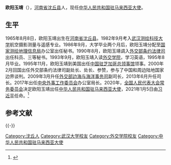 {{Infobox officeholder
| 图像        = 
| 图像说明    = 
| 职务1       = [[中国驻马来西亚大使列表|中华人民共和国驻马来西亚大使]]
| 就任日期1   = 2020年12月
| 卸任日期1   = 
| 前任1       = [[白天_(外交官)|白天]]
| 继任1       = 
| 职务2       = 
| 就任日期2   = 
| 卸任日期2   = 
| 前任2       = 
| 继任2       = 
| 职务3       = 
| 就任日期3   = 
| 卸任日期3   = 
| 前任3       = 
| 继任3       = 
| 职务4       = 
| 就任日期4   = 
| 卸任日期4   = 
| 前任4       = 
| 继任4       = 
| 职务5       = 
| 就任日期5   = 
| 卸任日期5   = 
| 前任5       = 
| 继任5       = 
| 职务6       = 
| 就任日期6   = 
| 卸任日期6   = 
| 前任6       = 
| 继任6       = 
| 姓名        = 欧阳玉靖
| 原名        = 
| 出生日期    = {{birth date and age|1965|08|08}} 
| 出生地点    = {{PRC}}[[河南省|河南省]][[沈丘县|沈丘县]]
| 逝世日期    = <!-- {{death date and age|}}（死亡在前，出生在后）{{death year and age| }} -->
| 逝世地点    = 
| 政党        = {{CPC}}
| 职业        = 外交官
| 父母        = 
| 配偶        = <!--{{marriage|姓名|}} -->
| 子女        = 
| 亲属        = 
| 信仰        = 
| 母校        = [[武汉大学|武汉测绘科技大学]]<br>[[外交学院|外交学院]]
| 网站        = 
| 签名        = 
| 脚注        = 
}}
'''欧阳玉靖'''（{{bd|1965年|8月8日|||catIdx=Ouyang欧阳}}），[[河南省|河南省]][[沈丘县|沈丘县]]人，现任[[中国驻马来西亚大使列表|中华人民共和国驻马来西亚大使]]。

==生平==
1965年8月8日，欧阳玉靖出生在[[河南省|河南省]][[沈丘县|沈丘县]]。1982年9月考入[[武汉测绘科技大学|武汉测绘科技大学]]航空摄影测量与遥感专业。1986年9月，大学毕业两个月后，欧阳玉靖分配至[[国家测绘地理信息局|国家测绘地理信息局]]办公室出任秘书。1990年8月，欧阳玉靖调入[[中华人民共和国外交部条约法律司|外交部条约法律司]]出任科员、三等秘书。1993年9月，欧阳玉靖入读[[外交学院|外交学院]]，学习英语，1995年8月毕业。1995年11月，欧阳玉靖到美国出任[[中国驻芝加哥总领事馆|中国驻芝加哥总领事馆]]领事。2000年2月回国出任外交部条约法律司副处长、处长、参赞，参与了中国和周边陆地国家边界谈判。2009年3月升任[[中华人民共和国外交部边界与海洋事务司|外交部边海与海洋事务司]]副司长，2013年6月升任司长。2017年出任[[中央外事工作委员会|中央外事工作委员会]]办公室局长。2020年，[[全国人民代表大会常务委员会|全国人民代表大会常务委员会]]决定欧阳玉靖出任[[中国驻马来西亚大使列表|中华人民共和国驻马来西亚大使]]，2021年1月5日由[[习近平|习近平]]任命。<ref>{{cite news |author1=刘笑冬 |title=国家主席习近平任免驻外大使 |url=http://www.xinhuanet.com/politics/2021-01/05/c_1126949267.htm |accessdate=2021-01-06 |work=新华网 |date=2021-01-05 |archive-date=2021-01-08 |archive-url=https://web.archive.org/web/20210108003555/http://www.xinhuanet.com/politics/2021-01/05/c_1126949267.htm |dead-url=no }}</ref>

==参考文献==
{{reflist}}

{{-}}
{{start box}}
{{s-dip}}
{{succession box|[[白天_(外交官)|白天]]|现任|[[中国驻马来西亚大使列表|中华人民共和国驻马来西亚大使]]|2020年12月－}}
{{end box}}

{{DEFAULTSORT:Ouyang欧阳玉靖}}
[[Category:沈丘人|Category:沈丘人]]
[[Category:武汉大学校友|Category:武汉大学校友]]
[[Category:外交学院校友|Category:外交学院校友]]
[[Category:中华人民共和国驻马来西亚大使|Category:中华人民共和国驻马来西亚大使]]